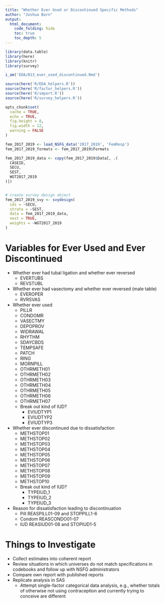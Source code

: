 ```yaml
---
title: "Whether Ever Used or Discontinued Specific Methods"
author: "Joshua Born"
output:
  html_document:
    code_folding: hide
    toc: true
    toc_depth: 5
---
```


```r
library(data.table)
library(here)
library(knitr)
library(survey)

i_am('EDA/013_ever_used_discontinued.Rmd')

source(here('R/EDA_helpers.R'))
source(here('R/factor_helpers.R'))
source(here('R/import.R'))
source(here('R/survey_helpers.R'))

opts_chunk$set(
  cache = TRUE,
  echo = TRUE,
  fig.height = 8,
  fig.width = 12,
  warning = FALSE
)
```

```r
fem_2017_2019 <- load_NSFG_data('2017_2019', 'FemResp')
fem_2017_2019_formats <- fem_2017_2019$Formats
```

```r
fem_2017_2019_data <- copy(fem_2017_2019$Data[, .(
  CASEID,
  SECU,
  SEST,
  WGT2017_2019
)])


# create survey design object
fem_2017_2019_svy <- svydesign(
  ids = ~SECU,
  strata = ~SEST,
  data = fem_2017_2019_data,
  nest = TRUE,
  weights = ~WGT2017_2019
)
```




# Variables for Ever Used and Ever Discontinued

* Whether ever had tubal ligation and whether ever reversed
    * EVERTUBS
    * REVSTUBL
* Whether ever had vasectomy and whether ever reversed (male table)
    * EVEROPER
    * RVRSVAS
* Whether ever used
    * PILLR
    * CONDOMR
    * VASECTMY
    * DEPOPROV
    * WIDRAWAL
    * RHYTHM
    * SDAYCBDS
    * TEMPSAFE
    * PATCH
    * RING
    * MORNPILL
    * OTHRMETH01
    * OTHRMETH02
    * OTHRMETH03
    * OTHRMETH04
    * OTHRMETH05
    * OTHRMETH06
    * OTHRMETH07
    * Break out kind of IUD?
        * EVIUDTYP1
        * EVIUDTYP2
        * EVIUDTYP3
* Whether ever discontinued due to dissatisfaction
    * METHSTOP01
    * METHSTOP02
    * METHSTOP03
    * METHSTOP04
    * METHSTOP05
    * METHSTOP06
    * METHSTOP07
    * METHSTOP08
    * METHSTOP09
    * METHSTOP10
    * Break out kind of IUD?
        * TYPEIUD_1
        * TYPEIUD_2
        * TYPEIUD_3
* Reason for dissatisfaction leading to discontinuation
    * Pill REASPILL01-09 and STOPPILL1-6
    * Condom REASCONDO01-07
    * IUD REASIUD01-08 and STOPIUD1-5


# Things to Investigate

* Collect estimates into coherent report
* Review situations in which universes do not match specifications in codebooks and follow up with NSFG administrators
* Compare own report with published reports
* Replicate analysis in SAS
    * Attempt single-factor categorical data analysis, e.g., whether totals of otherwise not using contraception and currently trying to conceive are different
